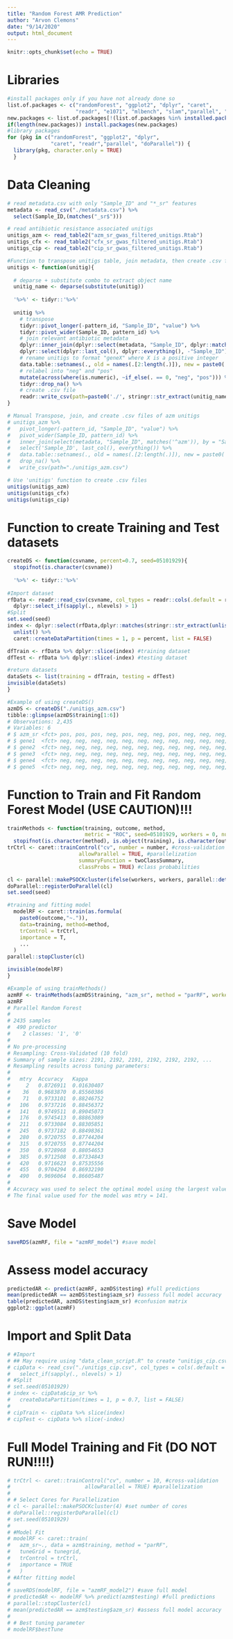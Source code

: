 ```yaml
---
title: "Random Forest AMR Prediction"
author: "Arvon Clemons"
date: "9/14/2020"
output: html_document
---
```


```r
knitr::opts_chunk$set(echo = TRUE)
```

# Libraries
```r
#install packages only if you have not already done so 
list.of.packages <- c("randomForest", "ggplot2", "dplyr", "caret",
                      "readr", "e1071", "mlbench", "slam","parallel", "doParallel")
new.packages <- list.of.packages[!(list.of.packages %in% installed.packages()[,"Package"])]
if(length(new.packages)) install.packages(new.packages)
#library packages
for (pkg in c("randomForest", "ggplot2", "dplyr",
              "caret", "readr","parallel", "doParallel")) {
  library(pkg, character.only = TRUE)
  }
```


# Data Cleaning
```r
# read metadata.csv with only "Sample_ID" and "*_sr" features
metadata <- read_csv("./metadata.csv") %>% 
  select(Sample_ID,(matches("_sr$")))

# read antibiotic resistance associated unitigs
unitigs_azm <- read_table2("azm_sr_gwas_filtered_unitigs.Rtab")
unitigs_cfx <- read_table2("cfx_sr_gwas_filtered_unitigs.Rtab")
unitigs_cip <- read_table2("cip_sr_gwas_filtered_unitigs.Rtab")

#Function to transpose unitigs table, join metadata, then create .csv file
unitigs <- function(unitig){
  
  # deparse + substitute combo to extract object name
  unitig_name <- deparse(substitute(unitig))
  
  '%>%' <- tidyr::'%>%'
  
  unitig %>%
    # transpose
    tidyr::pivot_longer(-pattern_id, "Sample_ID", "value") %>% 
    tidyr::pivot_wider(Sample_ID, pattern_id) %>%
    # join relevant antibiotic metadata
    dplyr::inner_join(dplyr::select(metadata, "Sample_ID", dplyr::matches(stringr::str_extract(unitig_name, "[[:alpha:]]+$"))), by = "Sample_ID") %>% 
    dplyr::select(dplyr::last_col(), dplyr::everything(), -"Sample_ID") %>% 
    # rename unitigs to format "geneX" where X is a positive integer
    data.table::setnames(., old = names(.[2:length(.)]), new = paste0('gene', seq_along(.[2:length(.)])), skip_absent = T) %>% 
    # relabel into "neg" and "pos"
    mutate(across(where(is.numeric), ~if_else(. == 0, "neg", "pos"))) %>% 
    tidyr::drop_na() %>% 
    # create .csv file
    readr::write_csv(path=paste0('./', stringr::str_extract(unitig_name,"[[:alpha:]]+[_][[:alpha:]]+"), '.csv'))
}

# Manual Transpose, join, and create .csv files of azm unitigs
# unitigs_azm %>%
#   pivot_longer(-pattern_id, "Sample_ID", "value") %>%
#   pivot_wider(Sample_ID, pattern_id) %>%
#   inner_join(select(metadata, "Sample_ID", matches('^azm')), by = "Sample_ID") %>%
#   select('Sample_ID', last_col(), everything()) %>%
#   data.table::setnames(., old = names(.[2:length(.)]), new = paste0('gene', seq_along(.[2:length(.)])), skip_absent = T) %>% 
#   drop_na() %>%
#   write_csv(path="./unitigs_azm.csv")

# Use 'unitigs' function to create .csv files
unitigs(unitigs_azm)
unitigs(unitigs_cfx)
unitigs(unitigs_cip)
```


# Function to create Training and Test datasets
```r
createDS <- function(csvname, percent=0.7, seed=05101929){
  stopifnot(is.character(csvname))
  
  '%>%' <- tidyr::'%>%'
  
#Import dataset
rfData <- readr::read_csv(csvname, col_types = readr::cols(.default = readr::col_factor(NULL))) %>% 
  dplyr::select_if(sapply(., nlevels) > 1)
#Split
set.seed(seed)
index <- dplyr::select(rfData,dplyr::matches(stringr::str_extract(unlist(stringr::str_split(csvname, "_"))[2],"^[[:alpha:]]+"))) %>% 
  unlist() %>% 
  caret::createDataPartition(times = 1, p = percent, list = FALSE)

dfTrain <- rfData %>% dplyr::slice(index) #training dataset
dfTest <- rfData %>% dplyr::slice(-index) #testing dataset

#return datasets
dataSets <- list(training = dfTrain, testing = dfTest)
invisible(dataSets)
}

#Example of using createDS()
azmDS <- createDS("./unitigs_azm.csv")
tibble::glimpse(azmDS$training[1:6])
# Observations: 2,435
# Variables: 6
# $ azm_sr <fct> pos, pos, pos, neg, pos, neg, neg, pos, neg, neg, neg, neg, neg, neg, neg, neg, neg, neg, neg, neg, n…
# $ gene1  <fct> neg, neg, neg, neg, neg, neg, neg, neg, neg, neg, neg, neg, neg, neg, neg, neg, neg, neg, neg, neg, n…
# $ gene2  <fct> neg, neg, neg, neg, neg, neg, neg, neg, neg, neg, neg, neg, neg, neg, neg, neg, neg, neg, neg, neg, n…
# $ gene3  <fct> neg, neg, neg, neg, neg, neg, neg, neg, neg, neg, neg, neg, neg, neg, neg, neg, neg, neg, neg, neg, n…
# $ gene4  <fct> neg, neg, neg, neg, neg, neg, neg, neg, neg, neg, neg, neg, neg, neg, neg, neg, neg, neg, neg, neg, n…
# $ gene5  <fct> neg, neg, neg, neg, neg, neg, neg, neg, neg, neg, neg, neg, neg, neg, neg, neg, neg, neg, neg, neg, n…
```

# Function to Train and Fit Random Forest Model (USE CAUTION)!!!
```r
trainMethods <- function(training, outcome, method,
                         metric = "ROC", seed=05101929, workers = 0, number=10, ...){
  stopifnot(is.character(method), is.object(training), is.character(outcome))
trCtrl <- caret::trainControl("cv", number = number, #cross-validation
                       allowParallel = TRUE, #parallelization
                       summaryFunction = twoClassSummary,
                       classProbs = TRUE) #class probabilities

cl <- parallel::makePSOCKcluster(ifelse(workers, workers, parallel::detectCores())) #set number of cores
doParallel::registerDoParallel(cl)
set.seed(seed)

#training and fitting model
  modelRF <- caret::train(as.formula(
    paste0(outcome,"~.")),
    data=training, method=method,
    trControl = trCtrl,
    importance = T,
    ...
  )
parallel::stopCluster(cl)

invisible(modelRF)
}

#Example of using trainMethods()
azmRF <- trainMethods(azmDS$training, "azm_sr", method = "parRF", workers = 8, tuneLength = 15)
azmRF
# Parallel Random Forest 
# 
# 2435 samples
#  490 predictor
#    2 classes: '1', '0' 
# 
# No pre-processing
# Resampling: Cross-Validated (10 fold) 
# Summary of sample sizes: 2191, 2192, 2191, 2192, 2192, 2192, ... 
# Resampling results across tuning parameters:
# 
#   mtry  Accuracy   Kappa     
#     2   0.8726911  0.01630407
#    36   0.9683870  0.85560386
#    71   0.9733101  0.88246752
#   106   0.9737216  0.88456372
#   141   0.9749511  0.89045073
#   176   0.9745413  0.88863089
#   211   0.9733084  0.88305851
#   245   0.9737182  0.88498361
#   280   0.9720755  0.87744204
#   315   0.9720755  0.87744204
#   350   0.9728968  0.88054653
#   385   0.9712508  0.87334843
#   420   0.9716623  0.87535556
#   455   0.9704294  0.86932190
#   490   0.9696064  0.86605487
# 
# Accuracy was used to select the optimal model using the largest value.
# The final value used for the model was mtry = 141.
```
# Save Model
```r
saveRDS(azmRF, file = "azmRF_model") #save model
```

# Assess model accuracy
```r
predictedAR <- predict(azmRF, azmDS$testing) #full predictions
mean(predictedAR == azmDS$testing$azm_sr) #assess full model accuracy
table(predictedAR, azmDS$testing$azm_sr) #confusion matrix
ggplot2::ggplot(azmRF)
```

# Import and Split Data
```r
# #Import
# ## May require using "data_clean_script.R" to create "unitigs_cip.csv" in local directory
# cipData <- read_csv("./unitigs_cip.csv", col_types = cols(.default = col_factor(NULL))) %>% 
#   select_if(sapply(., nlevels) > 1)
# #Split
# set.seed(05101929)
# index <- cipData$cip_sr %>% 
#   createDataPartition(times = 1, p = 0.7, list = FALSE)
# 
# cipTrain <- cipData %>% slice(index)
# cipTest <- cipData %>% slice(-index)
```

# Full Model Training and Fit (DO NOT RUN!!!!)
```r
# trCtrl <- caret::trainControl("cv", number = 10, #cross-validation
#                        allowParallel = TRUE) #parallelization
# 
# # Select Cores for Parallelization
# cl <- parallel::makePSOCKcluster(4) #set number of cores
# doParallel::registerDoParallel(cl)
# set.seed(05101929)
# 
# #Model Fit
# modelRF <- caret::train(
#   azm_sr~., data = azm$training, method = "parRF",
#   tuneGrid = tunegrid,
#   trControl = trCtrl,
#   importance = TRUE
#   )
# #After fitting model
# 
# saveRDS(modelRF, file = "azmRF_model2") #save full model
# predictedAR <- modelRF %>% predict(azm$testing) #full predictions
# parallel::stopCluster(cl)
# mean(predictedAR == azm$testing$azm_sr) #assess full model accuracy
# 
# # Best tuning parameter
# modelRF$bestTune
```
